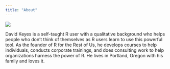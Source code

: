 ```yaml
---
title: "About"
---
```


![](david.jpg)

David Keyes is a self-taught R user with a qualitative background who helps people who don't think of themselves as R users learn to use this powerful tool. As the founder of R for the Rest of Us, he develops courses to help individuals, conducts corporate trainings, and does consulting work to help organizations harness the power of R. He lives in Portland, Oregon with his family and loves it.
